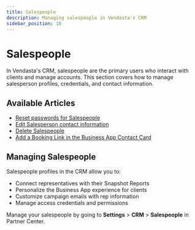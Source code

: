 ```yaml
---
title: Salespeople
description: Managing salespeople in Vendasta's CRM
sidebar_position: 10
---
```


# Salespeople

In Vendasta's CRM, salespeople are the primary users who interact with clients and manage accounts. This section covers how to manage salesperson profiles, credentials, and contact information.

## Available Articles

- [Reset passwords for Salespeople](./reset-passwords-for-salespeople.mdx)
- [Edit Salesperson contact information](./edit-salesperson-contact-information.mdx)
- [Delete Salespeople](./delete-salespeople.mdx)
- [Add a Booking Link in the Business App Contact Card](./add-booking-link.mdx)

## Managing Salespeople

Salespeople profiles in the CRM allow you to:

- Connect representatives with their Snapshot Reports
- Personalize the Business App experience for clients
- Customize campaign emails with rep information
- Manage access credentials and permissions

Manage your salespeople by going to **Settings** > **CRM** > **Salespeople** in Partner Center.